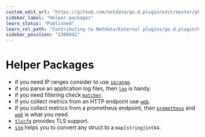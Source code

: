 ```yaml
---
custom_edit_url: "https://github.com/netdata/go.d.plugin/edit/master/pkg/README.md"
sidebar_label: "Helper packages"
learn_status: "Published"
learn_rel_path: "Contributing to Netdata/External plugins/go.d.plugin/Helper Packages"
sidebar_position: "1308042"
---
```



# Helper Packages

- if you need IP ranges consider to
  use [`iprange`](/docs/contributing-to-netdata/external-plugins/go.d.plugin/helper-packages/iprange).
- if you parse an application log files, then [`log`](https://github.com/netdata/go.d.plugin/tree/master/pkg/logs) is
  handy.
- if you need filtering
  check [`matcher`](/docs/contributing-to-netdata/external-plugins/go.d.plugin/helper-packages/matcher).
- if you collect metrics from an HTTP endpoint use [`web`](https://github.com/netdata/go.d.plugin/tree/master/pkg/web).
- if you collect metrics from a prometheus endpoint,
  then [`prometheus`](https://github.com/netdata/go.d.plugin/tree/master/pkg/prometheus)
  and [`web`](/docs/contributing-to-netdata/external-plugins/go.d.plugin/helper-packages/web) is what you need.
- [`tlscfg`](/docs/contributing-to-netdata/external-plugins/go.d.plugin/helper-packages/tlscfg) provides TLS support.
- [`stm`](/docs/contributing-to-netdata/external-plugins/go.d.plugin/helper-packages/stm) helps you to convert any struct to a `map[string]int64`.
